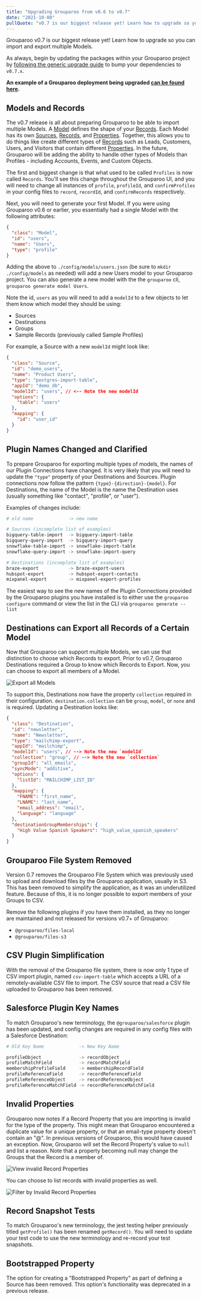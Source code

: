 ```yaml
---
title: "Upgrading Grouparoo from v0.6 to v0.7"
date: "2021-10-08"
pullQuote: "v0.7 is our biggest release yet! Learn how to upgrade so you can import and export multiple Models."
---
```


Grouparoo v0.7 is our biggest release yet! Learn how to upgrade so you can import and export multiple Models.

As always, begin by updating the packages within your Grouparoo project by [following the generic upgrade guide](/docs/support/upgrading-grouparoo#installing-updates) to bump your dependencies to `v0.7.x`.

**An example of a Grouparoo deployment being upgraded [can be found here](https://github.com/grouparoo/app-example-config/pull/29).**

## Models and Records

The v0.7 release is all about preparing Grouparoo to be able to import multiple Models. A [Model](/docs/getting-started/product-concepts#model) defines the shape of your [Records](#record). Each Model has its own [Sources](#source), [Records](#record), and [Properties](#property). Together, this allows you to do things like create different types of [Records](#record) such as Leads, Customers, Users, and Visitors that contain different [Properties](#property). In the future, Grouparoo will be adding the ability to handle other types of Models than Profiles - including Accounts, Events, and Custom Objects.

The first and biggest change is that what used to be called `Profiles` is now called `Records`. You'll see this change throughout the Grouparoo UI, and you will need to change all instances of `profile`, `profileId`, and `confirmProfiles` in your config files to `record`, `recordId`, and `confirmRecords` respectively.

Next, you will need to generate your first Model. If you were using Grouparoo v0.6 or earlier, you essentially had a single Model with the following attributes:

```json
{
  "class": "Model",
  "id": "users",
  "name": "Users",
  "type": "profile"
}
```

Adding the above to `./config/models/users.json` (be sure to `mkdir ./config/models` as needed) will add a new Users model to your Grouparoo project. You can also generate a new model with the the `grouparoo` cli, `grouparoo generate model Users`.

Note the id, `users` as you will need to add a `modelId` to a few objects to let them know which model they should be using:

- Sources
- Destinations
- Groups
- Sample Records (previously called Sample Profiles)

For example, a Source with a new `modelId` might look like:

```json
{
  "class": "Source",
  "id": "demo_users",
  "name": "Product Users",
  "type": "postgres-import-table",
  "appId": "demo_db",
  "modelId": "users", // <-- Note the new modelId
  "options": {
    "table": "users"
  },
  "mapping": {
    "id": "user_id"
  }
}
```

## Plugin Names Changed and Clarified

To prepare Grouparoo for exporting multiple types of models, the names of our Plugin Connections have changed. It is very likely that you will need to update the `"type"` property of your Destinations and Sources. Plugin connections now follow the pattern `{type}-{direction}-{model}`. For Destinations, the name of the Model is the name the Destination uses (usually something like "contact", "profile", or "user").

Examples of changes include:

```bash
# old name             -> new name

# Sources (incomplete list of examples)
bigquery-table-import  -> bigquery-import-table
bigquery-query-import  -> bigquery-import-query
snowflake-table-import -> snowflake-import-table
snowflake-query-import -> snowflake-import-query

# Destinations (incomplete list of examples)
braze-export           -> braze-export-users
hubspot-export         -> hubspot-export-contacts
mixpanel-export        -> mixpanel-export-profiles

```

The easiest way to see the new names of the Plugin Connections provided by the Grouparoo plugins you have installed is to either use the `grouparoo configure` command or view the list in the CLI via `grouparoo generate --list`

## Destinations can Export all Records of a Certain Model

Now that Grouparoo can support multiple Models, we can use that distinction to choose which Records to export. Prior to v0.7, Grouparoo Destinations required a Group to know which Records to Export. Now, you can choose to export all members of a Model.

<Image
  src="docs/support/upgrading-grouparoo/v06-v07-export-model.png"
  alt="Export all Models"
  width={1027}
  height={500}
/>

To support this, Destinations now have the property `collection` required in their configuration. `destination.collection` can be `group`, `model`, or `none` and is required. Updating a Destination looks like:

```json
{
  "class": "Destination",
  "id": "newsletter",
  "name": "Newsletter",
  "type": "mailchimp-export",
  "appId": "mailchimp",
  "modelId": "users", // --> Note the new `modelId`
  "collection": "group", // --> Note the new `collection`
  "groupId": "all_emails",
  "syncMode": "additive",
  "options": {
    "listId": "MAILCHIMP_LIST_ID"
  },
  "mapping": {
    "FNAME": "first_name",
    "LNAME": "last_name",
    "email_address": "email",
    "language": "language"
  },
  "destinationGroupMemberships": {
    "High Value Spanish Speakers": "high_value_spanish_speakers"
  }
}
```

## Grouparoo File System Removed

Version 0.7 removes the Grouparoo File System which was previously used to upload and download files by the Grouparoo application, usually in S3. This has been removed to simplify the application, as it was an underutilized feature. Because of this, it is no longer possible to export members of your Groups to CSV.

Remove the following plugins if you have them installed, as they no longer are maintained and not released for versions v0.7+ of Grouparoo:

- `@grouparoo/files-local`
- `@grouparoo/files-s3`

## CSV Plugin Simplification

With the removal of the Grouparoo file system, there is now only 1 type of CSV import plugin, named `csv-import-table` which accepts a URL of a remotely-available CSV file to import. The CSV source that read a CSV file uploaded to Grouparoo has been removed.

## Salesforce Plugin Key Names

To match Grouparoo's new terminology, the `@grouparoo/salesforce` plugin has been updated, and config changes are required in any config files with a Salesforce Destination:

```bash
# Old Key Name             -> New Key Name

profileObject              -> recordObject
profileMatchField          -> recordMatchField
membershipProfileField     -> membershipRecordField
profileReferenceField      -> recordReferenceField
profileReferenceObject     -> recordReferenceObject
profileReferenceMatchField -> recordReferenceMatchField
```

## Invalid Properties

Grouparoo now notes if a Record Property that you are importing is invalid for the type of the property. This might mean that Grouparoo encountered a duplicate value for a unique property, or that an email-type property doesn't contain an "@". In previous versions of Grouparoo, this would have caused an exception. Now, Grouparoo will set the Record Property's value to `null` and list a reason. Note that a property becoming null may change the Groups that the Record is a member of.

<Image
  src="docs/support/upgrading-grouparoo/v06-v07-invalid-property.png"
  alt="View invalid Record Properties"
  width={774}
  height={500}
/>

You can choose to list records with invalid properties as well.

<Image
  src="docs/support/upgrading-grouparoo/v06-v07-invalid-property-list.png"
  alt="Filter by Invalid Record Properties"
  width={774}
  height={500}
/>

## Record Snapshot Tests

To match Grouparoo's new terminology, the jest testing helper previously titled `getProfile()` has been renamed `getRecord()`. You will need to update your test code to use the new terminology and re-record your test snapshots.

## Bootstrapped Property

The option for creating a "Bootstrapped Property" as part of defining a Source has been removed. This option's functionality was deprecated in a previous release.
